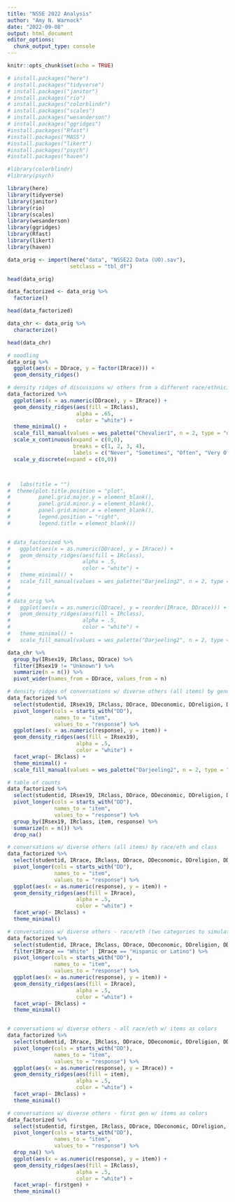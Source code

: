 ```yaml
---
title: "NSSE 2022 Analysis"
author: "Amy N. Warnock"
date: "2022-09-08"
output: html_document
editor_options: 
  chunk_output_type: console
---
```


```r
knitr::opts_chunk$set(echo = TRUE)

# install.packages("here")
# install.packages("tidyverse")
# install.packages("janitor")
# install.packages("rio")
# install.packages("colorblindr")
# install.packages("scales")
# install.packages("wesanderson")
# install.packages("ggridges")
#install.packages("Rfast")
#install.packages("MASS")
#install.packages("likert")
#install.packages("psych")
#install.packages("haven")

#library(colorblindr)
#library(psych)

library(here)
library(tidyverse)
library(janitor)
library(rio)
library(scales)
library(wesanderson)
library(ggridges)
library(Rfast)
library(likert)
library(haven)
```

```r

data_orig <- import(here("data", "NSSE22 Data (UO).sav"), 
                    setclass = "tbl_df") 

head(data_orig)

data_factorized <- data_orig %>% 
  factorize()

head(data_factorized)

data_chr <- data_orig %>% 
  characterize()

head(data_chr)

```


```r

# noodling
data_orig %>% 
  ggplot(aes(x = DDrace, y = factor(IRrace))) +
  geom_density_ridges()

# density ridges of discussions w/ others from a different race/ethnicity background by race/eth of participants and class
data_factorized %>%
  ggplot(aes(x = as.numeric(DDrace), y = IRrace)) +
  geom_density_ridges(aes(fill = IRclass),
                      alpha = .65,
                      color = "white") +
  theme_minimal() +
  scale_fill_manual(values = wes_palette("Chevalier1", n = 2, type = "discrete")) +
  scale_x_continuous(expand = c(0,0),
                     breaks = c(1, 2, 3, 4),
                     labels = c("Never", "Sometimes", "Often", "Very Often")) +
  scale_y_discrete(expand = c(0,0))



#   labs(title = "")
#  theme(plot.title.position = "plot",
#         panel.grid.major.y = element_blank(),
#         panel.grid.minor.y = element_blank(),
#         panel.grid.minor.x = element_blank(),
#         legend.position = "right",
#         legend.title = element_blank())


# data_factorized %>%
#   ggplot(aes(x = as.numeric(DDrace), y = IRrace)) +
#   geom_density_ridges(aes(fill = IRclass),
#                       alpha = .5,
#                       color = "white") +
#   theme_minimal() +
#   scale_fill_manual(values = wes_palette("Darjeeling2", n = 2, type = "discrete"))
# 
# 
# data_orig %>% 
#   ggplot(aes(x = as.numeric(DDrace), y = reorder(IRrace, DDrace))) +
#   geom_density_ridges(aes(fill = IRclass),
#                       alpha = .5, 
#                       color = "white") +
#   theme_minimal() +
#   scale_fill_manual(values = wes_palette("Darjeeling2", n = 2, type = "discrete"))
```


```r
data_chr %>% 
  group_by(IRsex19, IRclass, DDrace) %>% 
  filter(IRsex19 != "Unknown") %>% 
  summarize(n = n()) %>% 
  pivot_wider(names_from = DDrace, values_from = n)

# density ridges of conversations w/ diverse others (all items) by gender + class
data_factorized %>% 
  select(studentid, IRsex19, IRclass, DDrace, DDeconomic, DDreligion, DDpolitical) %>% 
  pivot_longer(cols = starts_with("DD"), 
               names_to = "item",
               values_to = "response") %>% 
  ggplot(aes(x = as.numeric(response), y = item)) +
  geom_density_ridges(aes(fill = IRsex19),
                      alpha = .5, 
                      color = "white") +
  facet_wrap(~ IRclass) +
  theme_minimal() +
  scale_fill_manual(values = wes_palette("Darjeeling2", n = 2, type = "discrete"))

# table of counts
data_factorized %>% 
  select(studentid, IRsex19, IRclass, DDrace, DDeconomic, DDreligion, DDpolitical) %>% 
  pivot_longer(cols = starts_with("DD"), 
               names_to = "item",
               values_to = "response") %>% 
  group_by(IRsex19, IRclass, item, response) %>%
  summarize(n = n()) %>%
  drop_na()

# conversations w/ diverse others (all items) by race/eth and class
data_factorized %>% 
  select(studentid, IRrace, IRclass, DDrace, DDeconomic, DDreligion, DDpolitical) %>% 
  pivot_longer(cols = starts_with("DD"), 
               names_to = "item",
               values_to = "response") %>% 
  ggplot(aes(x = as.numeric(response), y = item)) +
  geom_density_ridges(aes(fill = IRrace),
                      alpha = .5, 
                      color = "white") +
  facet_wrap(~ IRclass) +
  theme_minimal() 

# conversations w/ diverse others - race/eth (two categories to simulate future binning) w/ items as colors
data_factorized %>% 
  select(studentid, IRrace, IRclass, DDrace, DDeconomic, DDreligion, DDpolitical) %>% 
  filter(IRrace == "White" | IRrace == "Hispanic or Latino") %>% 
  pivot_longer(cols = starts_with("DD"), 
               names_to = "item",
               values_to = "response") %>% 
  ggplot(aes(x = as.numeric(response), y = item)) +
  geom_density_ridges(aes(fill = IRrace),
                      alpha = .5, 
                      color = "white") +
  facet_wrap(~ IRclass) +
  theme_minimal()


# conversations w/ diverse others - all race/eth w/ items as colors
data_factorized %>% 
  select(studentid, IRrace, IRclass, DDrace, DDeconomic, DDreligion, DDpolitical) %>% 
  pivot_longer(cols = starts_with("DD"), 
               names_to = "item",
               values_to = "response") %>% 
  ggplot(aes(x = as.numeric(response), y = IRrace)) +
  geom_density_ridges(aes(fill = item),
                      alpha = .5, 
                      color = "white") +
  facet_wrap(~ IRclass) +
  theme_minimal() 

# conversations w/ diverse others - first gen w/ items as colors
data_factorized %>% 
  select(studentid, firstgen, IRclass, DDrace, DDeconomic, DDreligion, DDpolitical) %>% 
  pivot_longer(cols = starts_with("DD"), 
               names_to = "item",
               values_to = "response") %>%
  drop_na() %>% 
  ggplot(aes(x = as.numeric(response), y = item)) +
  geom_density_ridges(aes(fill = IRclass),
                      alpha = .5, 
                      color = "white") +
  facet_wrap(~ firstgen) +
  theme_minimal() 

```

